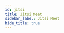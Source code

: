 ```yaml
---
id: jitsi
title: Jitsi Meet
sidebar_label: Jitsi Meet
hide_title: true
---
```


<div>
    <WikiEntry 
        title= "Jitsi Meet" 
        pic_url= "https://avatars2.githubusercontent.com/u/3671647?s=200&v=4" 
        description= "Jitsi meet runs in your browser and requires no installation or account needed. The service has no time-limits, is fully encrypted and 100% open source. It features an integrated chat, shared whiteboard via Etherpad, desktop sharing, streaming via YouTube, option to create meeting password, conference statistics."
        developer= "Jitsi"
        website= "https://meet.jit.si/"
        support= ""
        protocol= "Audio-video using WebRTC"
        os_support= "Web (Safari, Chrome, Opera, Firefox and Edge), Android, iOS"
        pricing= "Free"
        sign_up= "No"
        hosting= "Yes"
        rec_speed= ""
        req_speed= "Flexible"
        max_qual= ""
        latency= "Dependent on connection"
        last_update= "Recently updated"
        open_source= "Yes"
        repo= ""
        ease= "Enter the URL in your browser, choose a meeting-name and click 'go'. It's a nice alternative to a video-conferencing app that requires installation."
        issues= "If a user is using Firefox, they may notice some stuttering, increased CPU usage, or other bugs compared to the Chromium version. This is likey due to more frequent development on the Chromium platform."
        info= "Not recommended for groups larger than 35 users."
        caution= ""
    />
</div>